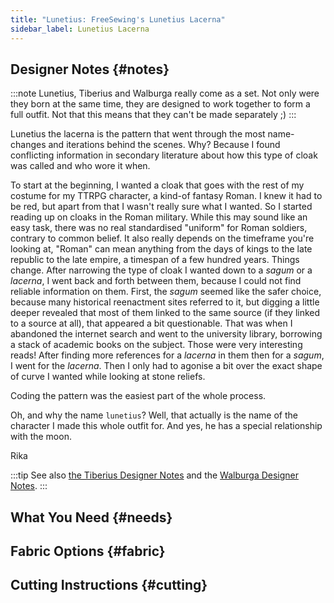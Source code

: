 ```yaml
---
title: "Lunetius: FreeSewing's Lunetius Lacerna"
sidebar_label: Lunetius Lacerna
---
```


<DesignInfo design="lunetius" />

## Designer Notes {#notes}

:::note
Lunetius, Tiberius and Walburga really come as a set. Not only were they born
at the same time, they are designed to work together to form a full outfit. Not
that this means that they can't be made separately ;)
:::

Lunetius the lacerna is the pattern that went through the most name-changes and
iterations behind the scenes. Why? Because I found conflicting information in
secondary literature about how this type of cloak was called and who wore it
when.

To start at the beginning, I wanted a cloak that goes with the rest of my
costume for my TTRPG character, a kind-of fantasy Roman. I knew it had to be
red, but apart from that I wasn't really sure what I wanted. So I started
reading up on cloaks in the Roman military. While this may sound like an easy
task, there was no real standardised "uniform" for Roman soldiers, contrary to
common belief. It also really depends on the timeframe you're looking at,
"Roman" can mean anything from the days of kings to the late republic to the
late empire, a timespan of a few hundred years. Things change. After narrowing
the type of cloak I wanted down to a _sagum_ or a _lacerna_, I went back and
forth between them, because I could not find reliable information on them.
First, the _sagum_ seemed like the safer choice, because many historical
reenactment sites referred to it, but digging a little deeper revealed that
most of them linked to the same source (if they linked to a source at all),
that appeared a bit questionable. That was when I abandoned the internet search
and went to the university library, borrowing a stack of academic books on the
subject. Those were very interesting reads! After finding more references for a
_lacerna_ in them then for a _sagum_, I went for the _lacerna_. Then I only had
to agonise a bit over the exact shape of curve I wanted while looking at stone
reliefs.

Coding the pattern was the easiest part of the whole process.

Oh, and why the name `lunetius`? Well, that actually is the name of the
character I made this whole outfit for. And yes, he has a special relationship
with the moon.

Rika

:::tip
See also [the Tiberius Designer Notes](/docs/designs/tiberius#notes) and the
[Walburga Designer Notes](/docs/designs/walburga#notes).
:::

## What You Need {#needs}

## Fabric Options {#fabric}

## Cutting Instructions {#cutting}
